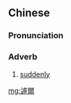 ==Chinese==
{{zh-forms|s=遽尔}}

===Pronunciation===
{{zh-pron
|m=jù'ěr
|cat=adv
}}

===Adverb===
{{zh-adv}}

# {{lb|zh|archaic}} [[suddenly]]

[[mg:遽爾]]